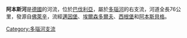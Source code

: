 {{Infobox river
| name              = Abens 
| image             = 
| image_caption     = 
| source1_location  = Hallertau
| mouth_location    = [[多瑙河|多瑙河]] 
| mouth_coordinates = {{coord|48|51|26|N|11|46|11|E|display=inline,title}}
| subdivision_type1 = Country
| subdivision_name1 = [[Germany|Germany]] 
| length            = {{convert|76|km|mi|abbr=on}} 
| source1_elevation = 
| discharge1_avg    = 
| basin_size        = 
}}
'''阿本斯河'''是[[德國|德國]]的河流，位於[[巴伐利亞|巴伐利亞]]，屬於[[多瑙河|多瑙河]]的右支流，河道全長76公里，發源自[[佛萊辛|佛萊辛]]，流經[[邁因堡|邁因堡]]、[[埃爾森多爾夫|埃爾森多爾夫]]、[[西根堡|西根堡]]和[[阿本斯貝格|阿本斯貝格]]。

{{Germany-geo-stub}}
[[Category:多瑙河支流|Category:多瑙河支流]]